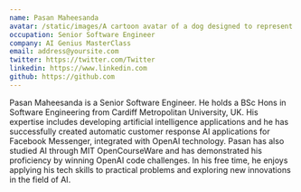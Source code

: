 ```yaml
---
name: Pasan Maheesanda
avatar: /static/images/A cartoon avatar of a dog designed to represent a teacher who specializes in artificial intelligence and technology, styled as a meme. The dog should .webp
occupation: Senior Software Engineer
company: AI Genius MasterClass
email: address@yoursite.com
twitter: https://twitter.com/Twitter
linkedin: https://www.linkedin.com
github: https://github.com
---
```


Pasan Maheesanda is a Senior Software Engineer. He holds a BSc Hons in Software Engineering from Cardiff Metropolitan University, UK. His expertise includes developing artificial intelligence applications and he has successfully created automatic customer response AI applications for Facebook Messenger, integrated with OpenAI technology. 
Pasan has also studied AI through MIT OpenCourseWare and has demonstrated his proficiency by winning OpenAI code challenges. In his free time, he enjoys applying his tech skills to practical problems and exploring new innovations in the field of AI.
